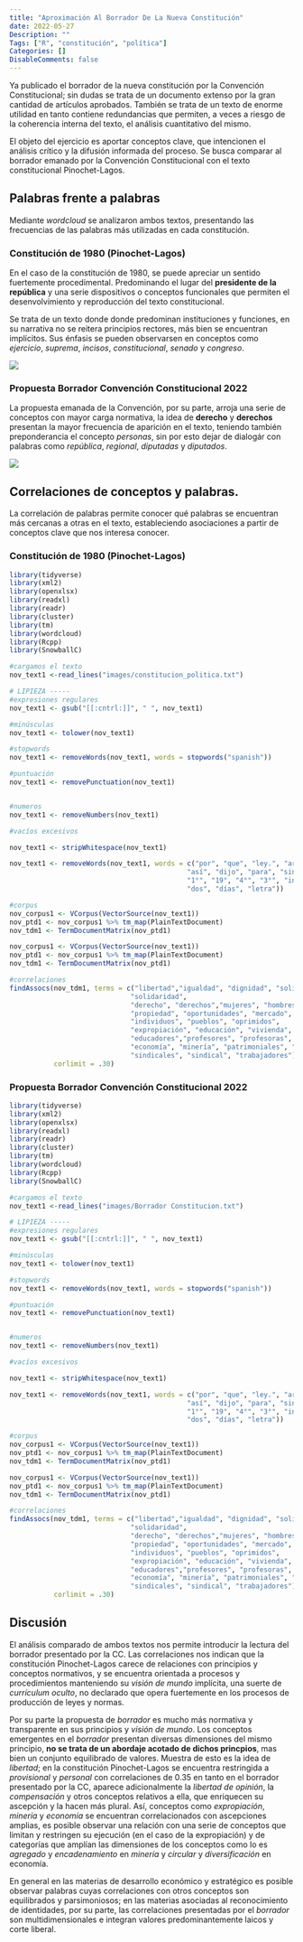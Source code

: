 ```yaml
---
title: "Aproximación Al Borrador De La Nueva Constitución"
date: 2022-05-27
Description: ""
Tags: ["R", "constitución", "política"]
Categories: []
DisableComments: false
---
```


Ya publicado el borrador de la nueva constitución por la Convención Constitucional; sin dudas se trata de un documento extenso por la gran cantidad de artículos aprobados. También se trata de un texto de enorme utilidad en tanto contiene redundancias que permiten, a veces a riesgo de la coherencia interna del texto, el análisis cuantitativo del mismo.

El objeto del ejercicio es aportar conceptos clave, que intencionen el análisis crítico y la difusión informada del proceso. Se busca comparar al borrador emanado por la Convención Constitucional con el texto constitucional Pinochet-Lagos.

## Palabras frente a palabras

Mediante _wordcloud_ se analizaron ambos textos, presentando las frecuencias de las palabras más utilizadas en cada constitución.


### Constitución de 1980 (Pinochet-Lagos)

En el caso de la constitución de 1980, se puede apreciar un sentido fuertemente procedimental. Predominando el lugar del **presidente de la república** y una serie dispositivos o conceptos funcionales que permiten el desenvolvimiento y reproducción del texto constitucional. 

Se trata de un texto donde donde predominan instituciones y funciones, en su narrativa no se reitera principios rectores, más bien se encuentran implícitos. Sus énfasis se pueden observarsen en conceptos como _ejercicio_, _suprema_, _incisos_, _constitucional_, _senado_ y _congreso_.

![](images/wordcloud_const1980.png)

### Propuesta Borrador Convención Constitucional 2022

La propuesta emanada de la Convención, por su parte, arroja una serie de conceptos con mayor carga normativa, la idea de **derecho** y **derechos** presentan la mayor frecuencia de aparición en el texto, teniendo también preponderancia el concepto _personas_, sin por esto dejar de dialogár con palabras como _república_, _regional_, _diputadas_ y _diputados_.

![](images/wordfcloud_nc.png)

## Correlaciones de conceptos y palabras.

La correlación de palabras permite conocer qué palabras se encuentran más cercanas a otras en el texto, estableciendo asociaciones a partir de conceptos clave que nos interesa conocer.

### Constitución de 1980 (Pinochet-Lagos)



```r
library(tidyverse)
library(xml2)
library(openxlsx)
library(readxl) 
library(readr)
library(cluster)
library(tm)
library(wordcloud)
library(Rcpp)
library(SnowballC) 

#cargamos el texto
nov_text1 <-read_lines("images/constitucion_politica.txt")

# LIPIEZA -----
#expresiones regulares
nov_text1 <- gsub("[[:cntrl:]]", " ", nov_text1)

#minúsculas
nov_text1 <- tolower(nov_text1)

#stopwords
nov_text1 <- removeWords(nov_text1, words = stopwords("spanish"))

#puntuación
nov_text1 <- removePunctuation(nov_text1)


#numeros
nov_text1 <- removeNumbers(nov_text1)

#vacíos excesivos

nov_text1 <- stripWhitespace(nov_text1)

nov_text1 <- removeWords(nov_text1, words = c("por", "que", "ley.", "artículo",
                                            "así", "dijo", "para", "sin", "del",
                                            "1°", "19", "4°", "3°", "inciso", "ley",
                                            "dos", "días", "letra"))

#corpus
nov_corpus1 <- VCorpus(VectorSource(nov_text1)) 
nov_ptd1 <- nov_corpus1 %>% tm_map(PlainTextDocument)
nov_tdm1 <- TermDocumentMatrix(nov_ptd1)

nov_corpus1 <- VCorpus(VectorSource(nov_text1)) 
nov_ptd1 <- nov_corpus1 %>% tm_map(PlainTextDocument)
nov_tdm1 <- TermDocumentMatrix(nov_ptd1)

#correlaciones
findAssocs(nov_tdm1, terms = c("libertad","igualdad", "dignidad", "solidario",
                              "solidaridad",
                              "derecho", "derechos","mujeres", "hombres",
                              "propiedad", "oportunidades", "mercado",
                              "individuos", "pueblos", "oprimidos",
                              "expropiación", "educación", "vivienda",
                              "educadores","profesores", "profesoras",
                              "economía", "minería", "patrimoniales", "patrimonio",
                              "sindicales", "sindical", "trabajadores"),
           corlimit = .30)

```


### Propuesta Borrador Convención Constitucional 2022



```r
library(tidyverse)
library(xml2)
library(openxlsx)
library(readxl) 
library(readr)
library(cluster)
library(tm)
library(wordcloud)
library(Rcpp)
library(SnowballC) 

#cargamos el texto
nov_text1 <-read_lines("images/Borrador Constitucion.txt")

# LIPIEZA -----
#expresiones regulares
nov_text1 <- gsub("[[:cntrl:]]", " ", nov_text1)

#minúsculas
nov_text1 <- tolower(nov_text1)

#stopwords
nov_text1 <- removeWords(nov_text1, words = stopwords("spanish"))

#puntuación
nov_text1 <- removePunctuation(nov_text1)


#numeros
nov_text1 <- removeNumbers(nov_text1)

#vacíos excesivos

nov_text1 <- stripWhitespace(nov_text1)

nov_text1 <- removeWords(nov_text1, words = c("por", "que", "ley.", "artículo",
                                            "así", "dijo", "para", "sin", "del",
                                            "1°", "19", "4°", "3°", "inciso", "ley",
                                            "dos", "días", "letra"))

#corpus
nov_corpus1 <- VCorpus(VectorSource(nov_text1)) 
nov_ptd1 <- nov_corpus1 %>% tm_map(PlainTextDocument)
nov_tdm1 <- TermDocumentMatrix(nov_ptd1)

nov_corpus1 <- VCorpus(VectorSource(nov_text1)) 
nov_ptd1 <- nov_corpus1 %>% tm_map(PlainTextDocument)
nov_tdm1 <- TermDocumentMatrix(nov_ptd1)

#correlaciones
findAssocs(nov_tdm1, terms = c("libertad","igualdad", "dignidad", "solidario",
                              "solidaridad",
                              "derecho", "derechos","mujeres", "hombres",
                              "propiedad", "oportunidades", "mercado",
                              "individuos", "pueblos", "oprimidos",
                              "expropiación", "educación", "vivienda",
                              "educadores","profesores", "profesoras",
                              "economía", "minería", "patrimoniales", "patrimonio",
                              "sindicales", "sindical", "trabajadores"),
           corlimit = .30)

```

## Discusión

El análisis comparado de ambos textos nos permite introducir la lectura del borrador presentado por la CC. Las correlaciones nos indican que la constitución Pinochet-Lagos carece de relaciones con principios y conceptos normativos, y se encuentra orientada a procesos y procedimientos manteniendo su _visión de mundo_ implícita, una suerte de _currículum oculto_, no declarado que opera fuertemente en los procesos de producción de leyes y normas. 

Por su parte la propuesta de _borrador_ es mucho más normativa y transparente en sus principios y _visión de mundo_. Los conceptos emergentes en el _borrador_ presentan diversas dimensiones del mismo principio, **no se trata de un abordaje acotado de dichos princpios**, mas bien un conjunto equilibrado de valores. Muestra de esto es la idea de _libertad_; en la constitución Pinochet-Lagos se encuentra restringida a _provisional_ y _personal_ con correlaciones de 0.35 en tanto en el borrador presentado por la CC, aparece adicionalmente la _libertad de opinión_, la _compensación_ y otros conceptos relativos a ella, que enriquecen su ascepción y la hacen más plural. Así, conceptos como _expropiación_, _minería_ y _economía_ se encuentran correlacionados con ascepciones amplias, es posible observar una relación con una serie de conceptos que limitan y restringen su ejecución (en el caso de la expropiación) y de categorías que amplían las dimensiones de los conceptos como lo es _agregado_ y _encadenamiento_ en _minería_ y _circular_ y _diversificación_ en economía.

En general en las materias de desarrollo económico y estratégico es posible observar palabras cuyas correlaciones con otros conceptos son equilibrados y parsimoniosos; en las materias asociadas al reconocimiento de identidades, por su parte, las correlaciones presentadas por el _borrador_ son multidimensionales e integran valores predominantemente laicos y corte liberal.





